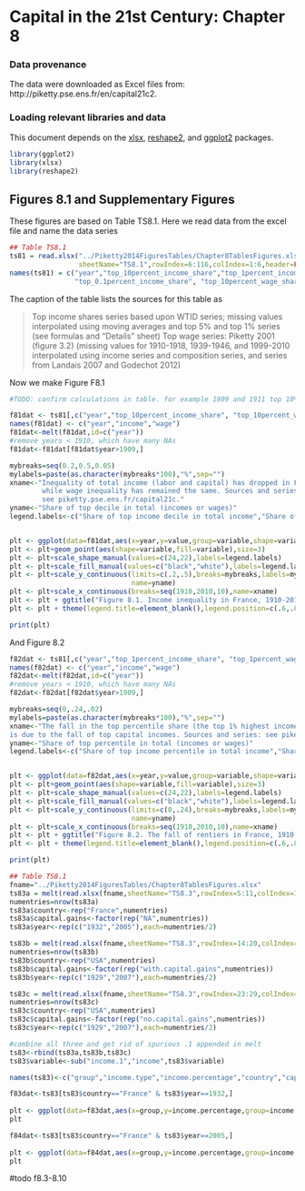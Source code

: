 Capital in the 21st Century: Chapter 8
========================================================

### Data provenance

The data were downloaded as Excel files from: http://piketty.pse.ens.fr/en/capital21c2. 

### Loading relevant libraries and data

This document depends on the [xlsx](http://cran.r-project.org/web/packages/xlsx/index.html), [reshape2](http://cran.r-project.org/web/packages/reshape2/index.html), and [ggplot2](http://cran.r-project.org/web/packages/ggplot2/index.html) packages.


```r
library(ggplot2)
library(xlsx)
library(reshape2)
```

## Figures 8.1 and Supplementary Figures

These figures are based on Table TS8.1. Here we read
data from the excel file and name the data series

```r
## Table TS8.1
ts81 = read.xlsx("../Piketty2014FiguresTables/Chapter8TablesFigures.xlsx",
                 sheetName="TS8.1",rowIndex=6:116,colIndex=1:6,header=FALSE)
names(ts81) = c("year","top_10percent_income_share","top_1percent_income_share",
                "top_0.1percent_income_share", "top_10percent_wage_share", "top_1percent_wage_share")
```

The caption of the table lists the sources for this table
as 

>Top income shares series based upon WTID series; missing values interpolated using moving averages and top 5% and top 1% series (see formulas and "Details" sheet)
>Top wage series: Piketty 2001 (figure 3.2) (missing values for 1910-1918, 1939-1946, and 1999-2010 interpolated using income series and composition series, and series from Landais 2007 and Godechot 2012)

Now we make Figure F8.1

```r
#TODO: confirm calculations in table. for example 1909 and 1911 top 10% income shares are interpolated

f81dat <- ts81[,c("year","top_10percent_income_share", "top_10percent_wage_share")]
names(f81dat) <- c("year","income","wage")
f81dat<-melt(f81dat,id=c("year"))
#remove years < 1910, which have many NAs
f81dat<-f81dat[f81dat$year>1909,]

mybreaks=seq(0.2,0.5,0.05)
mylabels=paste(as.character(mybreaks*100),"%",sep="")
xname<-"Inequality of total income (labor and capital) has dropped in France during the 20th century,
        while wage inequality has remained the same. Sources and series:
        see piketty.pse.ens.fr/capital21c."
yname<-"Share of top decile in total (incomes or wages)"
legend.labels<-c("Share of top income decile in total income","Share of top wage decile in total wage bill")


plt <- ggplot(data=f81dat,aes(x=year,y=value,group=variable,shape=variable))+geom_line()
plt <- plt+geom_point(aes(shape=variable,fill=variable),size=3)
plt <- plt+scale_shape_manual(values=c(24,22),labels=legend.labels)
plt <- plt+scale_fill_manual(values=c("black","white"),labels=legend.labels)
plt <- plt+scale_y_continuous(limits=c(.2,.5),breaks=mybreaks,labels=mylabels,
                              name=yname)
plt <- plt+scale_x_continuous(breaks=seq(1910,2010,10),name=xname)
plt <- plt + ggtitle("Figure 8.1. Income inequality in France, 1910-2010")
plt <- plt + theme(legend.title=element_blank(),legend.position=c(.6,.8))

print(plt)

```

And Figure 8.2

```r
f82dat <- ts81[,c("year","top_1percent_income_share", "top_1percent_wage_share")]
names(f82dat) <- c("year","income","wage")
f82dat<-melt(f82dat,id=c("year"))
#remove years < 1910, which have many NAs
f82dat<-f82dat[f82dat$year>1909,]

mybreaks=seq(0,.24,.02)
mylabels=paste(as.character(mybreaks*100),"%",sep="")
xname<-"The fall in the top percentile share (the top 1% highest incomes) in France between 1914 and 1945
is due to the fall of top capital incomes. Sources and series: see piketty.pse.ens.fr/capital21c."
yname<-"Share of top percentile in total (incomes or wages)"
legend.labels<-c("Share of top income percentile in total income","Share of top wage percentile in total wage bill")


plt <- ggplot(data=f82dat,aes(x=year,y=value,group=variable,shape=variable))+geom_line()
plt <- plt+geom_point(aes(shape=variable,fill=variable),size=3)
plt <- plt+scale_shape_manual(values=c(24,22),labels=legend.labels)
plt <- plt+scale_fill_manual(values=c("black","white"),labels=legend.labels)
plt <- plt+scale_y_continuous(limits=c(0,.24),breaks=mybreaks,labels=mylabels,
                              name=yname)
plt <- plt+scale_x_continuous(breaks=seq(1910,2010,10),name=xname)
plt <- plt + ggtitle("Figure 8.2. The fall of rentiers in France, 1910-2010")
plt <- plt + theme(legend.title=element_blank(),legend.position=c(.6,.8))

print(plt)

```


```r
## Table TS8.1
fname="../Piketty2014FiguresTables/Chapter8TablesFigures.xlsx"
ts83a = melt(read.xlsx(fname,sheetName="TS8.3",rowIndex=5:11,colIndex=1:7,header=TRUE))
numentries=nrow(ts83a)
ts83a$country<-rep("France",numentries)
ts83a$capital.gains<-factor(rep("NA",numentries))
ts83a$year<-rep(c("1932","2005"),each=numentries/2)

ts83b = melt(read.xlsx(fname,sheetName="TS8.3",rowIndex=14:20,colIndex=1:7,header=TRUE))
numentries=nrow(ts83b)
ts83b$country<-rep("USA",numentries)
ts83b$capital.gains<-factor(rep("with.capital.gains",numentries))
ts83b$year<-rep(c("1929","2007"),each=numentries/2)

ts83c = melt(read.xlsx(fname,sheetName="TS8.3",rowIndex=23:29,colIndex=1:7,header=TRUE))
numentries=nrow(ts83c)
ts83c$country<-rep("USA",numentries)
ts83c$capital.gains<-factor(rep("no.capital.gains",numentries))
ts83c$year<-rep(c("1929","2007"),each=numentries/2)

#combine all three and get rid of spurious .1 appended in melt
ts83<-rbind(ts83a,ts83b,ts83c)
ts83$variable<-sub("income.1","income",ts83$variable)

names(ts83)<-c("group","income.type","income.percentage","country","capital.gains","year")


```

``` r
f83dat<-ts83[ts83$country=="France" & ts83$year==1932,]
  
plt <- ggplot(data=f83dat,aes(x=group,y=income.percentage,group=income.type,shape=income.type))+geom_line()
plt
```

``` r
f84dat<-ts83[ts83$country=="France" & ts83$year==2005,]
  
plt <- ggplot(data=f84dat,aes(x=group,y=income.percentage,group=income.type,shape=income.type))+geom_line()
plt
```

#todo f8.3-8.10


